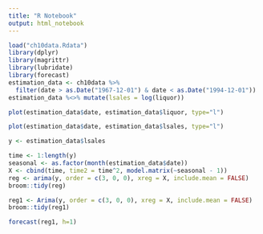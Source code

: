 ```yaml
---
title: "R Notebook"
output: html_notebook
---
```


```r
load("ch10data.Rdata")
library(dplyr)
library(magrittr)
library(lubridate)
library(forecast)
estimation_data <- ch10data %>% 
  filter(date > as.Date("1967-12-01") & date < as.Date("1994-12-01"))
estimation_data %<>% mutate(lsales = log(liquor))

```
```r
plot(estimation_data$date, estimation_data$liquor, type="l")
```

```r
plot(estimation_data$date, estimation_data$lsales, type="l")
```
```r
y <- estimation_data$lsales
```
```r
time <- 1:length(y)
seasonal <- as.factor(month(estimation_data$date))
X <- cbind(time, time2 = time^2, model.matrix(~seasonal - 1))
reg <- arima(y, order = c(3, 0, 0), xreg = X, include.mean = FALSE)
broom::tidy(reg)
```



```r
reg1 <- Arima(y, order = c(3, 0, 0), xreg = X, include.mean = FALSE)
broom::tidy(reg1)
```
```r
forecast(reg1, h=1)
```


